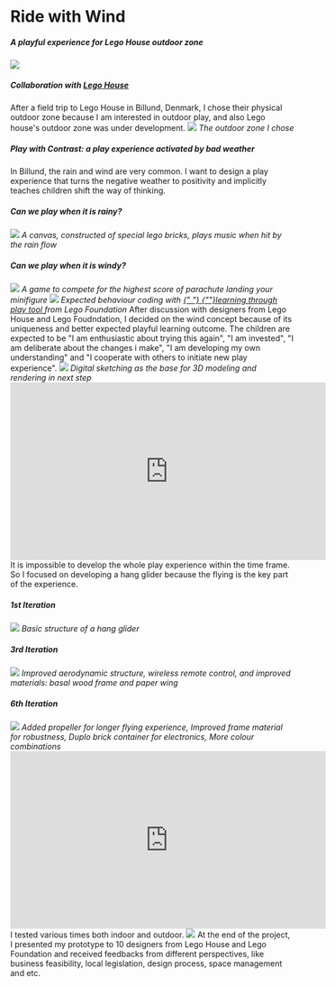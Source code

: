 
# Ride with Wind

<h5>A playful experience for Lego House outdoor zone</h5>

<img src="../../../wind/minifigure.png" />

<Gap margin={200} />
<Title>
  <h3>Introduction</h3>
</Title>
<h5>
  Collaboration with
  <a href="https://legohouse.com/da-dk/"> Lego House </a>
</h5>
<Text>
  After a field trip to Lego House in Billund, Denmark, I chose their physical
  outdoor zone because I am interested in outdoor play, and also Lego house's
  outdoor zone was under development.
</Text>
<img src="../../../wind/whitezone.png" />
<i>The outdoor zone I chose</i>

<Title>
  <h3>Design Ideas</h3>
</Title>
<h5>Play with Contrast: a play experience activated by bad weather</h5>
<Text>
  In Billund, the rain and wind are very common. I want to design a play
  experience that turns the negative weather to positivity and implicitly
  teaches children shift the way of thinking.
</Text>

<h5>Can we play when it is rainy?</h5>
<img src="../../../wind/rain.png" />
<i>
  A canvas, constructed of special lego bricks, plays music when hit by the rain
  flow
</i>
<Text></Text>
<h5>Can we play when it is windy?</h5>
<img src="../../../wind/wind.png" />
<i>
  A game to compete for the highest score of parachute landing your minifigure
</i>

<Title>
  <h3>Play Theory: Learning through Play</h3>
</Title>
<img src="../../../wind/play-experience.png" />
<i>
  Expected behaviour coding with
  <a href="https://learningthroughplay.com/explore-the-research/the-scientific-case-for-learning-through-play">
    {" "}
    {""}learning through play tool
  </a> from Lego Foundation
</i>
<Text>
  After discussion with designers from Lego House and Lego Foudndation, I
  decided on the wind concept because of its uniqueness and better expected
  playful learning outcome. The children are expected to be "I am enthusiastic
  about trying this again", "I am invested", "I am deliberate about the changes
  i make", "I am developing my own understanding" and "I cooperate with others
  to initiate new play experience".
</Text>

<Title>
  <h3>Final Play Experience</h3>
</Title>
<img src="../../../wind/digital-sketching.png" />
<i>Digital sketching as the base for 3D modeling and rendering in next step</i>
<Title>
  <h5>Full play experience demostration</h5>
</Title>
<iframe
  width="560"
  height="315"
  src="https://www.youtube.com/embed/xWhQBq1fHEk"
  title="YouTube video player"
  frameborder="0"
  allow="accelerometer; autoplay; clipboard-write; encrypted-media; gyroscope; picture-in-picture; web-share"
  allowfullscreen
></iframe>

<Title>
  <h3>Hang Glider</h3>
</Title>
<Text>
  It is impossible to develop the whole play experience within the time frame.
  So I focused on developing a hang glider because the flying is the key part of
  the experience.
</Text>
<h5>1st Iteration</h5>
<img src="../../../wind/iteration1.jpg" />
<i>Basic structure of a hang glider</i>
<Text></Text>
<h5>3rd Iteration</h5>
<img src="../../../wind/iteration2.jpg" />
<i>
  Improved aerodynamic structure, wireless remote control, and improved
  materials: basal wood frame and paper wing
</i>
<Text></Text>
<h5>6th Iteration</h5>
<img src="../../../wind/iteration3.png" />
<i>
  Added propeller for longer flying experience, Improved frame material for
  robustness, Duplo brick container for electronics, More colour combinations
</i>

<Title>
  <h5>Testings with hang glider</h5>
</Title>
<iframe
  width="560"
  height="315"
  src="https://www.youtube.com/embed/FpVJhRfmV2g"
  title="YouTube video player"
  frameborder="0"
  allow="accelerometer; autoplay; clipboard-write; encrypted-media; gyroscope; picture-in-picture; web-share"
  allowfullscreen
></iframe>
<Text>I tested various times both indoor and outdoor.</Text>

<Title>
  <h3>Demo and Feedback</h3>
  <h5>With Lego designers</h5>
</Title>
<img src="../../../wind/demo2.jpeg" />
<Text>
  At the end of the project, I presented my prototype to 10 designers from Lego
  House and Lego Foundation and received feedbacks from different perspectives,
  like business feasibility, local legislation, design process, space management
  and etc.
</Text>
